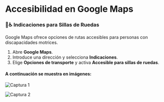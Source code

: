 # Accesibilidad en Google Maps

### 🚩♿ Indicaciones para Sillas de Ruedas

Google Maps ofrece opciones de rutas accesibles para personas con discapacidades motrices.

1. Abre **Google Maps**.
2. Introduce una dirección y selecciona **Indicaciones**.
3. Elige **Opciones de transporte** y activa **Accesible para sillas de ruedas**.

#### A continuación se muestra en imágenes:

![Captura 1](https://res.cloudinary.com/dhh5qebox/image/upload/v1742574656/tgzanqgozxw8zddruuou.jpg)

![Captura 2](https://res.cloudinary.com/dhh5qebox/image/upload/v1742574656/atw9uuq3tq7u46z6faky.jpg)